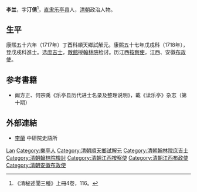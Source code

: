 {{Otheruses|other=名为李蘭的其他人物|李蘭}}

'''李兰'''，字'''汀倩'''<ref>《清秘述聞三種》上冊4卷，116。</ref>，[[直隶|直隶]][[乐亭县|乐亭县]]人，[[清朝|清朝]]政治人物。

== 生平 ==
康熙五十六年（1717年）丁酉科順天鄉試解元。康熙五十七年戊戌科（1718年），登戊戌科進士。选[[庶吉士|庶吉士]]，[[散館|散館]]授[[翰林院|翰林院]]检讨。历江西[[按察使|按察使]]，江西、安徽[[布政使|布政使]]。

== 参考書籍 ==
{{reflist}}
*阚方正、何宗禹《乐亭县历代进士名录及整理说明》，載《读乐亭》杂志（第十期）

==外部連結==
*[http://archive.ihp.sinica.edu.tw/ttscgi/ttsquery?0:0:mctauac:NO%3DNO4225 李蘭] {{Wayback|url=http://archive.ihp.sinica.edu.tw/ttscgi/ttsquery?0:0:mctauac:NO%3DNO4225 |date=20190831033336 }} 中研院史語所

{{康熙五十七年戊戌科殿試金榜}}

{{Authority control}}

{{DEFAULTSORT:Li李}}
[[Category:李姓|Lan]]
[[Category:樂亭人|Category:樂亭人]]
[[Category:清朝順天鄉試解元|Category:清朝順天鄉試解元]]
[[Category:清朝翰林院庶吉士|Category:清朝翰林院庶吉士]]
[[Category:清朝翰林院檢討|Category:清朝翰林院檢討]]
[[Category:清朝江西按察使|Category:清朝江西按察使]]
[[Category:清朝江西布政使|Category:清朝江西布政使]]
[[Category:清朝安徽布政使|Category:清朝安徽布政使]]


{{清朝人物小作品}}